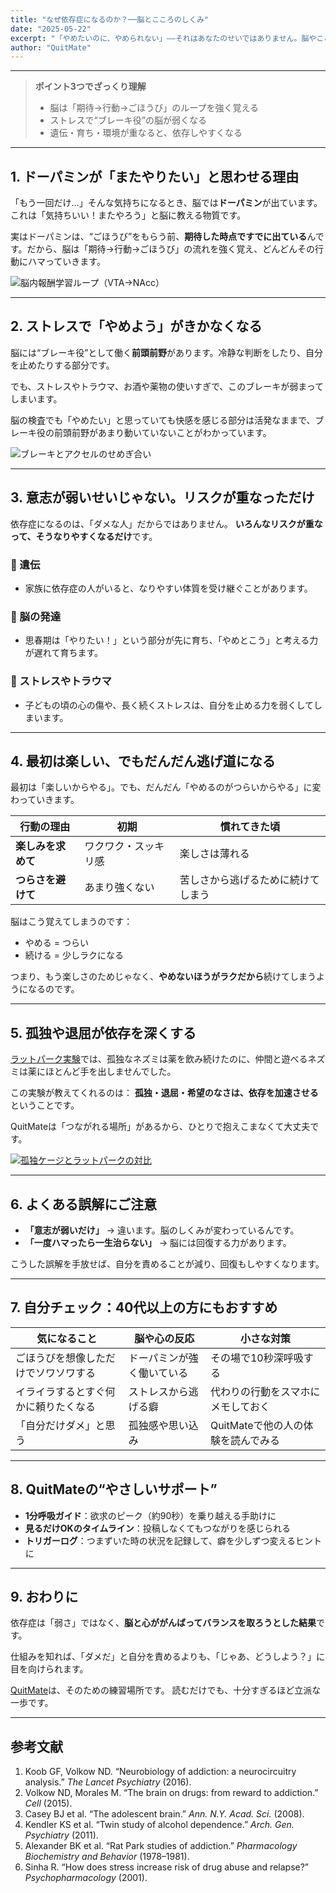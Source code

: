 ```yaml
---
title: "なぜ依存症になるのか？──脳とこころのしくみ"
date: "2025-05-22"
excerpt: "「やめたいのに、やめられない」——それはあなたのせいではありません。脳やこころが知らないうちにハマっていくしくみがあるからです。この記事では、依存の流れと回復のヒントをやさしく紹介します。"
author: "QuitMate"
---
```


---

> **ポイント3つでざっくり理解**
>
> - 脳は「期待→行動→ごほうび」のループを強く覚える
> - ストレスで“ブレーキ役”の脳が弱くなる
> - 遺伝・育ち・環境が重なると、依存しやすくなる

---

## 1. ドーパミンが「またやりたい」と思わせる理由

「もう一回だけ…」そんな気持ちになるとき、脳では**ドーパミン**が出ています。これは「気持ちいい！またやろう」と脳に教える物質です。

実はドーパミンは、“ごほうび”をもらう前、**期待した時点ですでに出ている**んです。だから、脳は「期待→行動→ごほうび」の流れを強く覚え、どんどんその行動にハマっていきます。

![脳内報酬学習ループ（VTA→NAcc）](glowing-brain.png)

---

## 2. ストレスで「やめよう」がきかなくなる

脳には“ブレーキ役”として働く**前頭前野**があります。冷静な判断をしたり、自分を止めたりする部分です。

でも、ストレスやトラウマ、お酒や薬物の使いすぎで、このブレーキが弱まってしまいます。

脳の検査でも「やめたい」と思っていても快感を感じる部分は活発なままで、ブレーキ役の前頭前野があまり動いていないことがわかっています。

![ブレーキとアクセルのせめぎ合い](worried-woman.png)

---

## 3. 意志が弱いせいじゃない。リスクが重なっただけ

依存症になるのは、「ダメな人」だからではありません。
**いろんなリスクが重なって、そうなりやすくなるだけ**です。

### 🔹 遺伝

- 家族に依存症の人がいると、なりやすい体質を受け継ぐことがあります。

### 🔹 脳の発達

- 思春期は「やりたい！」という部分が先に育ち、「やめとこう」と考える力が遅れて育ちます。

### 🔹 ストレスやトラウマ

- 子どもの頃の心の傷や、長く続くストレスは、自分を止める力を弱くしてしまいます。

---

## 4. 最初は楽しい、でもだんだん逃げ道になる

最初は「楽しいからやる」。でも、だんだん「やめるのがつらいからやる」に変わっていきます。

| 行動の理由         | 初期                 | 慣れてきた頃                       |
| ------------------ | -------------------- | ---------------------------------- |
| **楽しみを求めて** | ワクワク・スッキリ感 | 楽しさは薄れる                     |
| **つらさを避けて** | あまり強くない       | 苦しさから逃げるために続けてしまう |

脳はこう覚えてしまうのです：

- やめる = つらい
- 続ける = 少しラクになる

つまり、もう楽しさのためじゃなく、**やめないほうがラクだから**続けてしまうようになるのです。

---

## 5. 孤独や退屈が依存を深くする

[ラットパーク実験](/blog/rat-park)では、孤独なネズミは薬を飲み続けたのに、仲間と遊べるネズミは薬にほとんど手を出しませんでした。

この実験が教えてくれるのは：
**孤独・退屈・希望のなさは、依存を加速させる**ということです。

QuitMateは「つながれる場所」があるから、ひとりで抱えこまなくて大丈夫です。

[![孤独ケージとラットパークの対比](rat-park2.png)](/blog/rat-park)

---

## 6. よくある誤解にご注意

- **「意志が弱いだけ」** → 違います。脳のしくみが変わっているんです。
- **「一度ハマったら一生治らない」** → 脳には回復する力があります。

こうした誤解を手放せば、自分を責めることが減り、回復もしやすくなります。

---

## 7. 自分チェック：40代以上の方にもおすすめ

| 気になること                         | 脳や心の反応               | 小さな対策                         |
| ------------------------------------ | -------------------------- | ---------------------------------- |
| ごほうびを想像しただけでソワソワする | ドーパミンが強く働いている | その場で10秒深呼吸する             |
| イライラするとすぐ何かに頼りたくなる | ストレスから逃げる癖       | 代わりの行動をスマホにメモしておく |
| 「自分だけダメ」と思う               | 孤独感や思い込み           | QuitMateで他の人の体験を読んでみる |

---

## 8. QuitMateの“やさしいサポート”

- **1分呼吸ガイド**：欲求のピーク（約90秒）を乗り越える手助けに
- **見るだけOKのタイムライン**：投稿しなくてもつながりを感じられる
- **トリガーログ**：つまずいた時の状況を記録して、癖を少しずつ変えるヒントに

---

## 9. おわりに

依存症は「弱さ」ではなく、**脳と心ががんばってバランスを取ろうとした結果**です。

仕組みを知れば、「ダメだ」と自分を責めるよりも、「じゃあ、どうしよう？」に目を向けられます。

[QuitMate](/ja/)は、そのための練習場所です。
読むだけでも、十分すぎるほど立派な一歩です。

---

## 参考文献

1. Koob GF, Volkow ND. “Neurobiology of addiction: a neurocircuitry analysis.” _The Lancet Psychiatry_ (2016).
2. Volkow ND, Morales M. “The brain on drugs: from reward to addiction.” _Cell_ (2015).
3. Casey BJ et al. “The adolescent brain.” _Ann. N.Y. Acad. Sci._ (2008).
4. Kendler KS et al. “Twin study of alcohol dependence.” _Arch. Gen. Psychiatry_ (2011).
5. Alexander BK et al. “Rat Park studies of addiction.” _Pharmacology Biochemistry and Behavior_ (1978–1981).
6. Sinha R. “How does stress increase risk of drug abuse and relapse?” _Psychopharmacology_ (2001).

